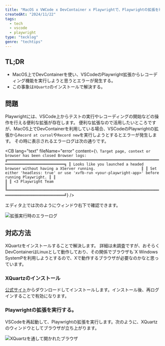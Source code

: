 ```yaml
---
title: "MacOS x VWCode x DevContainer x Playwrightで、Playwrightの拡張を利用する。"
createdAt: "2024/11/22"
tags:
  - tech
  - vscode
  - playwright
type: "tecklog"
genre: "techtips"
---
```


## TL;DR

- MacOS上でDevContainerを使い、VSCodeのPlaywright拡張からレコーディング機能を実行しようと思うとエラーが発生する。
- この事象は`XQuartz`のインストールで解決する。

## 問題

Playwrightには、VSCode上からテストの実行やレコーディングの開始などの操作を行える便利な拡張が存在します。
便利な拡張なので活用したいところですが、MacOS上でDevContainerを利用している場合、VSCodeのPlaywrightの拡張から`Record at cursol`や`Record new`を実行しようとするとエラーが発生します。
その時に表示されるエラーログは次の通りです。

<CB
  lang="text"
  fileName="error"
  content={`\
Target page, context or browser has been closed Browser logs:
 ╔════════════════════════════════════════════════════════════════════════════════════════════════╗
 ║ Looks like you launched a headed browser without having a XServer running.                     ║
 ║ Set either 'headless: true' or use 'xvfb-run <your-playwright-app>' before running Playwright. ║
 ║                                                                                                ║
 ║ <3 Playwright Team                                                                             ║
 ╚════════════════════════════════════════════════════════════════════════════════════════════════╝`}
/>

エディタ上では次のようにウィンドウ右下で確認できます。

<Img src="/assets/images/posts/2024/vscode_mac_playwright/error.png" alt="拡張実行時のエラーログ" />

## 対応方法

XQuartzをインストールすることで解決します。
詳細は未調査ですが、おそらくDevContainerはLinuxとして動作しており、その関係でブラウザも`X Windows SystemPを利用しようとするので、Xで動作するブラウザが必要なのかなと思っています。

### XQuartzのインストール

[公式サイト](https://www.xquartz.org/)からダウンロードしてインストールします。インストール後、再ログインすることで有効になります。

### Playwrightの拡張を実行する。

VSCodeを再起動して、Playwrightの拡張を実行します。次のように、XQuartzのウィンドウとしてブラウザが立ち上がります。

<Img
  src="/assets/images/posts/2024/vscode_mac_playwright/result.png"
  alt="XQuartzを通して開かれたブラウザ"
/>

<Caution message="拡張自体は起動しますが、ブラウザ操作は激重いです。素直にホストからレコーディングを開始する選択肢も考えておくとよりよいでしょう。" />
